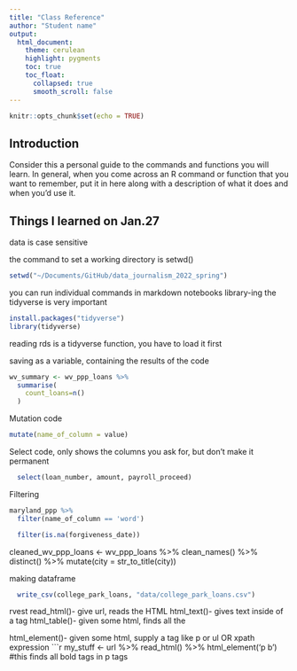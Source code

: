 ```yaml
---
title: "Class Reference"
author: "Student name"
output:
  html_document:
    theme: cerulean
    highlight: pygments
    toc: true
    toc_float:
      collapsed: true
      smooth_scroll: false
---
```


```r
knitr::opts_chunk$set(echo = TRUE)
```

## Introduction

Consider this a personal guide to the commands and functions you will learn. In general, when you come across an R command or function that you want to remember, put it in here along with a description of what it does and when you'd use it.

## Things I learned on Jan.27

data is case sensitive

the command to set a working directory is setwd()
```r
setwd("~/Documents/GitHub/data_journalism_2022_spring")
```
you can run individual commands in markdown notebooks
library-ing the tidyverse is very important

```r
install.packages("tidyverse")
library(tidyverse)
```

reading rds is a tidyverse function, you have to load it first

saving as a variable, containing the results of the code
```r
wv_summary <- wv_ppp_loans %>%
  summarise(
    count_loans=n()
  )
```

Mutation code
```r
mutate(name_of_column = value)
```

Select code, only shows the columns you ask for, but don't make it permanent
```r
  select(loan_number, amount, payroll_proceed)
```

Filtering
```r
maryland_ppp %>%
  filter(name_of_column == 'word')

  filter(is.na(forgiveness_date))
```

cleaned_wv_ppp_loans <- wv_ppp_loans %>%
  clean_names() %>%
  distinct() %>%
  mutate(city = str_to_title(city))
  
  making dataframe
```r
  write_csv(college_park_loans, "data/college_park_loans.csv")

```


rvest
read_html()- give url, reads the HTML
html_text()- gives text inside of a tag
html_table()- given some html, finds all the <table>
html_element()- given some html, supply a tag like p or ul OR xpath expression
```r
my_stuff <- url %>%
  read_html() %>%
  html_element('p b') #this finds all bold tags in p tags